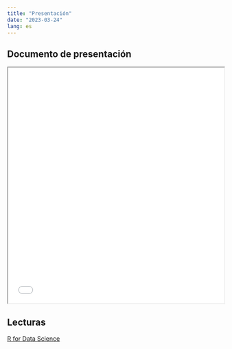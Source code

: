 ```yaml
---
title: "Presentación"
date: "2023-03-24"
lang: es
---
```


## Documento de presentación


<iframe src=/slides/04-clase4/04-clase4.html height="550" width=100% allowfullscreen="true">
</iframe> 



## Lecturas

[R for Data Science](https://es.r4ds.hadley.nz/explorar-introduccion.html)
